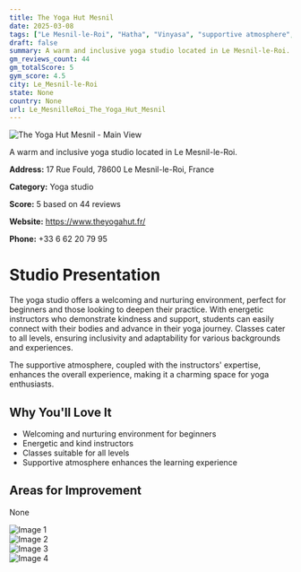 ```yaml
---
title: The Yoga Hut Mesnil
date: 2025-03-08
tags: ["Le Mesnil-le-Roi", "Hatha", "Vinyasa", "supportive atmosphere", "inclusive", "Le Mesnil-le-Roi"]  
draft: false
summary: A warm and inclusive yoga studio located in Le Mesnil-le-Roi.
gm_reviews_count: 44
gm_totalScore: 5
gym_score: 4.5
city: Le_Mesnil-le-Roi
state: None
country: None
url: Le_MesnilleRoi_The_Yoga_Hut_Mesnil
---
```


<div className="aspect-[16/9] relative my-8">
  <img 
    src="https://lh5.googleusercontent.com/p/AF1QipNrkTXE-h5ss2Fb6qNQcVZu2DPylp_9fsxuuRGz=w1920-h1080-k-no"
    alt="The Yoga Hut Mesnil - Main View"
    className="object-cover absolute inset-0 w-full h-full rounded-lg"
  />
</div>

A warm and inclusive yoga studio located in Le Mesnil-le-Roi.

**Address:** 17 Rue Fould, 78600 Le Mesnil-le-Roi, France

**Category:** Yoga studio

**Score:** 5 based on 44 reviews

**Website:** https://www.theyogahut.fr/

**Phone:** +33 6 62 20 79 95

# Studio Presentation

The yoga studio offers a welcoming and nurturing environment, perfect for beginners and those looking to deepen their practice. With energetic instructors who demonstrate kindness and support, students can easily connect with their bodies and advance in their yoga journey. Classes cater to all levels, ensuring inclusivity and adaptability for various backgrounds and experiences.

The supportive atmosphere, coupled with the instructors' expertise, enhances the overall experience, making it a charming space for yoga enthusiasts.

## Why You'll Love It

- Welcoming and nurturing environment for beginners
- Energetic and kind instructors
- Classes suitable for all levels
- Supportive atmosphere enhances the learning experience

## Areas for Improvement

None

<div className="grid grid-cols-1 xl:grid-cols-2 gap-4 my-8">
<div className="aspect-[4/3] relative"><img src="https://lh5.googleusercontent.com/p/AF1QipPS-0m_nTjwLjdlzTTEms61_TbNKDumsf0GXakY=w1920-h1080-k-no" alt="Image 1" className="object-cover absolute inset-0 w-full h-full rounded-lg" /></div>
<div className="aspect-[4/3] relative"><img src="https://lh5.googleusercontent.com/p/AF1QipPyY1aYUkXtwrbq3c2_ZHPcJ0se8dv-f4lTQO2Q=w1920-h1080-k-no" alt="Image 2" className="object-cover absolute inset-0 w-full h-full rounded-lg" /></div>
<div className="aspect-[4/3] relative"><img src="https://lh5.googleusercontent.com/p/AF1QipP2_ekAJ-CuMR-0kK1eqwYnd636mo1VQguwVd2S=w1920-h1080-k-no" alt="Image 3" className="object-cover absolute inset-0 w-full h-full rounded-lg" /></div>
<div className="aspect-[4/3] relative"><img src="https://lh5.googleusercontent.com/p/AF1QipPvyAMEijby8dRd6nIddy1yVqC_Sv98p6EUNEWG=w1920-h1080-k-no" alt="Image 4" className="object-cover absolute inset-0 w-full h-full rounded-lg" /></div>
</div>